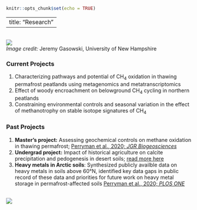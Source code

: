 
```r
knitr::opts_chunk$set(echo = TRUE)
```


---
title: "Research"
---
<div class = "row">
  
<div class = "col-md-6">
<br>
![](/Users/Clarice/Personal_Site/SalliesFen_2018.jpg)
<br>_Image credit:_ Jeremy Gasowski, University of New Hampshire
</div>
<div class = "col-md-6">
### Current Projects
1. Characterizing pathways and potential of CH~4~ oxidation in thawing permafrost peatlands using metagenomics and metatranscriptomics
2. Effect of woody encroachment on belowground CH~4~ cycling in northern peatlands
3. Constraining environmental controls and seasonal variation in the effect of methanotrophy on stable isotope signatures of CH~4~ 

### Past Projects
1. __Master's project:__ Assessing geochemical controls on methane oxidation in thawing permafrost; [Perryman et al., 2020; _JGR Biogeosciences_](https://agupubs.onlinelibrary.wiley.com/doi/abs/10.1029/2019JG005526) 
2. __Undergrad project:__ Impact of historical agriculture on calcite precipitation and pedogenesis in desert soils; [read more here](https://anthrosource.onlinelibrary.wiley.com/doi/10.1111/cuag.12241?fbclid=IwAR2OjBvRfMkLfhBn88jV-UoSQ5S7mBNaBVkkiYL5DDYjSWnrKefuQGwvMyQ)
3. __Heavy metals in Arctic soils__: Synthesized publicly availble data on heavy metals in soils above 60°N, identified key data gaps in public record of these data and priorities for future work on heavy metal storage in permafrost-affected soils [Perryman et al., 2020; _PLOS ONE_](https://journals.plos.org/plosone/article?id=10.1371/journal.pone.0233297)

</div>
</div>

<br>![](/Users/Clarice/Personal_Site/Kaamanen_pano.jpg)






